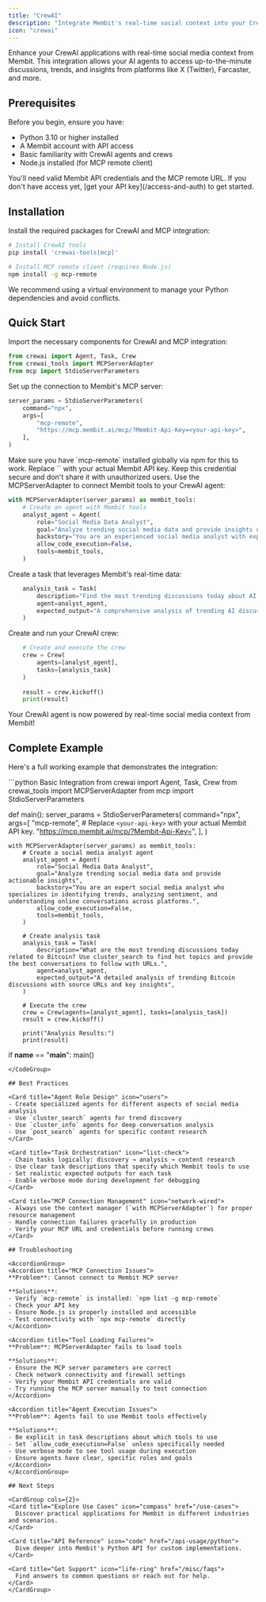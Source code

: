 ```yaml
---
title: "CrewAI"
description: "Integrate Membit's real-time social context into your CrewAI agents and crews using MCP tools."
icon: "crewai"
---
```


Enhance your CrewAI applications with real-time social media context from Membit. This integration allows your AI agents to access up-to-the-minute discussions, trends, and insights from platforms like X (Twitter), Farcaster, and more.

## Prerequisites

Before you begin, ensure you have:

- Python 3.10 or higher installed
- A Membit account with API access
- Basic familiarity with CrewAI agents and crews
- Node.js installed (for MCP remote client)

<Warning>
You'll need valid Membit API credentials and the MCP remote URL. If you don't have access yet, [get your API key](/access-and-auth) to get started.
</Warning>

## Installation

Install the required packages for CrewAI and MCP integration:

```bash
# Install CrewAI tools
pip install 'crewai-tools[mcp]'

# Install MCP remote client (requires Node.js)
npm install -g mcp-remote
```

<Tip>
We recommend using a virtual environment to manage your Python dependencies and avoid conflicts.
</Tip>

## Quick Start

<Steps>
<Step title="Import required modules">
Import the necessary components for CrewAI and MCP integration:

```python
from crewai import Agent, Task, Crew
from crewai_tools import MCPServerAdapter
from mcp import StdioServerParameters
```
</Step>

<Step title="Configure MCP server parameters">
Set up the connection to Membit's MCP server:

```python
server_params = StdioServerParameters(
    command="npx",
    args=[
        "mcp-remote",
        "https://mcp.membit.ai/mcp/?Membit-Api-Key=<your-api-key>",
    ],
)
```

<Note>
Make sure you have `mcp-remote` installed globally via npm for this to work.
</Note>

<Warning>
Replace `<your-api-key>` with your actual Membit API key. Keep this credential secure and don't share it with unauthorized users.
</Warning>
</Step>

<Step title="Create your Membit-powered agent">
Use the MCPServerAdapter to connect Membit tools to your CrewAI agent:

```python
with MCPServerAdapter(server_params) as membit_tools:
    # Create an agent with Membit tools
    analyst_agent = Agent(
        role="Social Media Data Analyst",
        goal="Analyze trending social media data and provide insights using Membit tools",
        backstory="You are an experienced social media analyst with expertise in identifying trends and understanding online conversations.",
        allow_code_execution=False,
        tools=membit_tools,
    )
```
</Step>

<Step title="Define your analysis task">
Create a task that leverages Membit's real-time data:

```python
    analysis_task = Task(
        description="Find the most trending discussions today about AI technology. Use cluster_search to identify hot topics and provide insights with source URLs.",
        agent=analyst_agent,
        expected_output="A comprehensive analysis of trending AI discussions with key insights and source URLs",
    )
```
</Step>

<Step title="Execute your crew">
Create and run your CrewAI crew:

```python
    # Create and execute the crew
    crew = Crew(
        agents=[analyst_agent], 
        tasks=[analysis_task]
    )
    
    result = crew.kickoff()
    print(result)
```

<Check>
Your CrewAI agent is now powered by real-time social media context from Membit!
</Check>
</Step>
</Steps>

## Complete Example

Here's a full working example that demonstrates the integration:

<CodeGroup>
```python Basic Integration
from crewai import Agent, Task, Crew
from crewai_tools import MCPServerAdapter
from mcp import StdioServerParameters

def main():
    server_params = StdioServerParameters(
        command="npx",
        args=[
            "mcp-remote",
            # Replace `<your-api-key>` with your actual Membit API key.
            "https://mcp.membit.ai/mcp/?Membit-Api-Key=<your-api-key>",
        ],
    )

    with MCPServerAdapter(server_params) as membit_tools:
        # Create a social media analyst agent
        analyst_agent = Agent(
            role="Social Media Data Analyst",
            goal="Analyze trending social media data and provide actionable insights",
            backstory="You are an expert social media analyst who specializes in identifying trends, analyzing sentiment, and understanding online conversations across platforms.",
            allow_code_execution=False,
            tools=membit_tools,
        )

        # Create analysis task
        analysis_task = Task(
            description="What are the most trending discussions today related to Bitcoin? Use cluster_search to find hot topics and provide the best conversations to follow with URLs.",
            agent=analyst_agent,
            expected_output="A detailed analysis of trending Bitcoin discussions with source URLs and key insights",
        )

        # Execute the crew
        crew = Crew(agents=[analyst_agent], tasks=[analysis_task])
        result = crew.kickoff()
        
        print("Analysis Results:")
        print(result)

if __name__ == "__main__":
    main()
```
</CodeGroup>

## Best Practices

<Card title="Agent Role Design" icon="users">
- Create specialized agents for different aspects of social media analysis
- Use `cluster_search` agents for trend discovery
- Use `cluster_info` agents for deep conversation analysis
- Use `post_search` agents for specific content research
</Card>

<Card title="Task Orchestration" icon="list-check">
- Chain tasks logically: discovery → analysis → content research
- Use clear task descriptions that specify which Membit tools to use
- Set realistic expected outputs for each task
- Enable verbose mode during development for debugging
</Card>

<Card title="MCP Connection Management" icon="network-wired">
- Always use the context manager (`with MCPServerAdapter`) for proper resource management
- Handle connection failures gracefully in production
- Verify your MCP URL and credentials before running crews
</Card>

## Troubleshooting

<AccordionGroup>
<Accordion title="MCP Connection Issues">
**Problem**: Cannot connect to Membit MCP server

**Solutions**:
- Verify `mcp-remote` is installed: `npm list -g mcp-remote`
- Check your API key
- Ensure Node.js is properly installed and accessible
- Test connectivity with `npx mcp-remote` directly
</Accordion>

<Accordion title="Tool Loading Failures">
**Problem**: MCPServerAdapter fails to load tools

**Solutions**:
- Ensure the MCP server parameters are correct
- Check network connectivity and firewall settings
- Verify your Membit API credentials are valid
- Try running the MCP server manually to test connection
</Accordion>

<Accordion title="Agent Execution Issues">
**Problem**: Agents fail to use Membit tools effectively

**Solutions**:
- Be explicit in task descriptions about which tools to use
- Set `allow_code_execution=False` unless specifically needed
- Use verbose mode to see tool usage during execution
- Ensure agents have clear, specific roles and goals
</Accordion>
</AccordionGroup>

## Next Steps

<CardGroup cols={2}>
<Card title="Explore Use Cases" icon="compass" href="/use-cases">
  Discover practical applications for Membit in different industries and scenarios.
</Card>

<Card title="API Reference" icon="code" href="/api-usage/python">
  Dive deeper into Membit's Python API for custom implementations.
</Card>

<Card title="Get Support" icon="life-ring" href="/misc/faqs">
  Find answers to common questions or reach out for help.
</Card>
</CardGroup>
